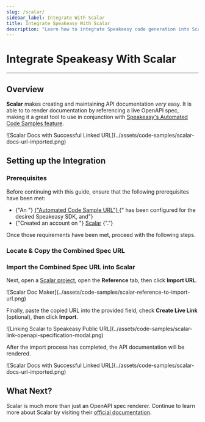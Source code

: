 ```yaml
---
slug: /scalar/
sidebar_label: Integrate With Scalar
title: Integrate Speakeasy With Scalar
description: "Learn how to integrate Speakeasy code generation into Scalar docs."
---
```



# Integrate Speakeasy With Scalar

---

## Overview

**Scalar** makes creating and maintaining API documentation _very_ easy. It is
able to to render documentation by referencing a live OpenAPI spec, making it a
great tool to use in conjunction with [Speakeasy's Automated Code Samples
feature](/docs/code-samples/automated-code-sample-urls).

<Screenshot darkened url="docs.myapi.com" docs={true}>
  ![Scalar Docs with Successful Linked
  URL](../assets/code-samples/scalar-docs-url-imported.png)
</Screenshot>

## Setting up the Integration

### Prerequisites

<Callout title="IMPORTANT" variant="warning">
  Before continuing with this guide, ensure that the following prerequisites
  have been met:
  <br />
  <ul className="list-disc pl-5">
    <li className="marker:content-['✓__']">
      {"An "}
      <a href="/docs/code-samples/automated-code-sample-urls">
        {"Automated Code Sample URL"}
      </a>
      {" has been configured for the desired Speakeasy SDK, and"}
    </li>
    <li className="marker:content-['✓__']">
      {"Created an account on "} <a href="https://scalar.com">Scalar</a>
      {"."}
    </li>
  </ul>
  Once those requirements have been met, proceed with the following steps.
</Callout>

### Locate & Copy the Combined Spec URL

<GetPublicUrlSnippet />

### Import the Combined Spec URL into Scalar

Next, open a [Scalar project](https://docs.scalar.com), open the **Reference**
tab, then click **Import URL**.

<Screenshot darkened url="docs.scalar.com" docs={true}>
  ![Scalar Doc Maker](../assets/code-samples/scalar-reference-to-import-url.png)
</Screenshot>

Finally, paste the copied URL into the provided field, check **Create Live Link**
(optional), then click **Import**.

<Screenshot darkened url="docs.scalar.com" docs={true}>
  ![Linking Scalar to Speakeasy Public
  URL](../assets/code-samples/scalar-link-openapi-specification-modal.png)
</Screenshot>

After the import process has completed, the API documentation will be rendered.

<Screenshot darkened url="docs.scalar.com">
  ![Scalar Docs with Successful Linked
  URL](../assets/code-samples/scalar-docs-url-imported.png)
</Screenshot>

## What Next?

Scalar is much more than just an OpenAPI spec renderer. Continue to learn more
about Scalar by visiting their [official
documentation](https://guides.scalar.com/scalar/introduction).
